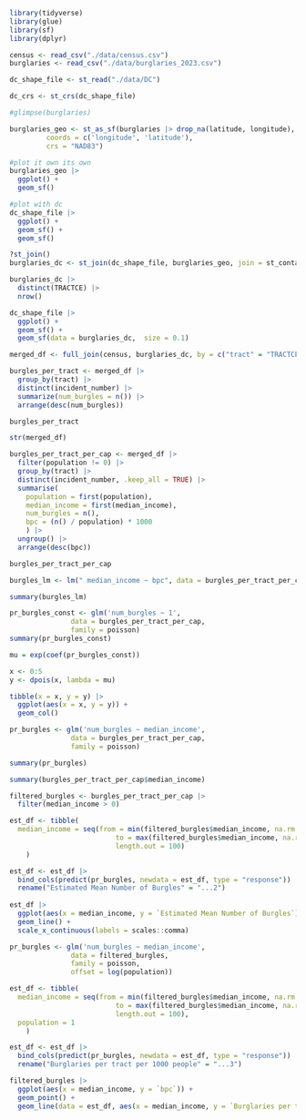 ```r
library(tidyverse)
library(glue)
library(sf)
library(dplyr)
```

```r
census <- read_csv("./data/census.csv")
burglaries <- read_csv("./data/burglaries_2023.csv")

dc_shape_file <- st_read("./data/DC")
```
```r
dc_crs <- st_crs(dc_shape_file)
```

```r
#glimpse(burglaries)
```

```r
burglaries_geo <- st_as_sf(burglaries |> drop_na(latitude, longitude),
         coords = c('longitude', 'latitude'),
         crs = "NAD83")
```

```r
#plot it own its own
burglaries_geo |> 
  ggplot() +
  geom_sf()

#plot with dc
dc_shape_file |> 
  ggplot() +
  geom_sf() +
  geom_sf()

```


```r
?st_join()
burglaries_dc <- st_join(dc_shape_file, burglaries_geo, join = st_contains)

burglaries_dc |>
  distinct(TRACTCE) |>
  nrow()
```

```r
dc_shape_file |>
  ggplot() +
  geom_sf() +
  geom_sf(data = burglaries_dc,  size = 0.1)
```
```r
merged_df <- full_join(census, burglaries_dc, by = c("tract" = "TRACTCE")) |> view()
```

```r

burgles_per_tract <- merged_df |>
  group_by(tract) |>
  distinct(incident_number) |>
  summarize(num_burgles = n()) |>
  arrange(desc(num_burgles))

burgles_per_tract
```

```r
str(merged_df)
```


```r
burgles_per_tract_per_cap <- merged_df |>
  filter(population != 0) |>
  group_by(tract) |>
  distinct(incident_number, .keep_all = TRUE) |>
  summarise(
    population = first(population),
    median_income = first(median_income),
    num_burgles = n(),
    bpc = (n() / population) * 1000
    ) |>
  ungroup() |>
  arrange(desc(bpc))

burgles_per_tract_per_cap
```
```r
burgles_lm <- lm(" median_income ~ bpc", data = burgles_per_tract_per_cap)
```

```r
summary(burgles_lm)
```

```r
pr_burgles_const <- glm('num_burgles ~ 1',
               data = burgles_per_tract_per_cap,
               family = poisson)
summary(pr_burgles_const)
```

```r
mu = exp(coef(pr_burgles_const))
```

```r
x <- 0:5
y <- dpois(x, lambda = mu)

tibble(x = x, y = y) |> 
  ggplot(aes(x = x, y = y)) + 
  geom_col()
```
```r
pr_burgles <- glm('num_burgles ~ median_income',
               data = burgles_per_tract_per_cap,
               family = poisson)
```

```r
summary(pr_burgles)
```
```r
summary(burgles_per_tract_per_cap$median_income)

```

```r
filtered_burgles <- burgles_per_tract_per_cap |>
  filter(median_income > 0)

est_df <- tibble(
  median_income = seq(from = min(filtered_burgles$median_income, na.rm = TRUE), 
                          to = max(filtered_burgles$median_income, na.rm = TRUE), 
                          length.out = 100)
    )

est_df <- est_df |> 
  bind_cols(predict(pr_burgles, newdata = est_df, type = "response")) |> 
  rename("Estimated Mean Number of Burgles" = "...2")
            
est_df |> 
  ggplot(aes(x = median_income, y = `Estimated Mean Number of Burgles`)) +
  geom_line() +
  scale_x_continuous(labels = scales::comma)
```
```r
pr_burgles <- glm('num_burgles ~ median_income',
               data = filtered_burgles,
               family = poisson,
               offset = log(population))
```

```r
est_df <- tibble(
  median_income = seq(from = min(filtered_burgles$median_income, na.rm = TRUE), 
                          to = max(filtered_burgles$median_income, na.rm = TRUE), 
                          length.out = 100),
  population = 1
    )

est_df <- est_df |> 
  bind_cols(predict(pr_burgles, newdata = est_df, type = "response")) |> 
  rename("Burglaries per tract per 1000 people" = "...3")

filtered_burgles |> 
  ggplot(aes(x = median_income, y = `bpc`)) +
  geom_point() +
  geom_line(data = est_df, aes(x = median_income, y = `Burglaries per tract per 1000 people`))
```





